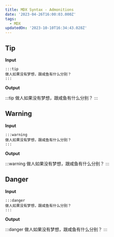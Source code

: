 ```yaml
---
title: MDX Syntax - Admonitions
date: '2023-04-26T16:00:03.000Z'
tags:
  - MDX
updatedOn: '2023-10-10T16:34:43.028Z'
---
```


## Tip

**Input**

````mdx
:::tip
做人如果没有梦想，跟咸鱼有什么分别？
:::
````

**Output**

:::tip
做人如果没有梦想，跟咸鱼有什么分别？
:::

## Warning

**Input**

````mdx
:::warning
做人如果没有梦想，跟咸鱼有什么分别？
:::
````

**Output**

:::warning
做人如果没有梦想，跟咸鱼有什么分别？
:::

## Danger

**Input**

````mdx
:::danger
做人如果没有梦想，跟咸鱼有什么分别？
:::
````

**Output**

:::danger
做人如果没有梦想，跟咸鱼有什么分别？
:::
